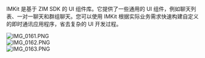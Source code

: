IMKit 是基于 ZIM SDK 的 UI 组件库。它提供了一些通用的 UI 组件，例如聊天列表、一对一聊天和群组聊天。您可以使用 IMKit 根据实际业务需求快速构建自定义的即时通讯应用程序，省去复杂的 UI 开发过程。

<div style={{width:"100%",display:"flex",gap:"10px"}}>
    <div style={{width:"30%"}}>
        <Frame width="auto" height="auto" caption="">
        <img src="https://media-resource.spreading.io/docuo/workspace735/535aa5d0e4329361d2ee094d9a68f56d/4a90d268a1.PNG" alt="IMG_0161.PNG"/>
        </Frame>
    </div>
    <div style={{width:"30%"}}>
        <Frame width="auto" height="auto" caption="">
        <img src="https://media-resource.spreading.io/docuo/workspace735/535aa5d0e4329361d2ee094d9a68f56d/9e3ef4639d.PNG" alt="IMG_0162.PNG"/>
        </Frame>
    </div>
    <div style={{width:"30%"}}>
        <Frame width="auto" height="auto" caption="">
        <img src="https://media-resource.spreading.io/docuo/workspace735/535aa5d0e4329361d2ee094d9a68f56d/8d39fa324b.PNG" alt="IMG_0163.PNG"/>
        </Frame>
    </div>
</div>
